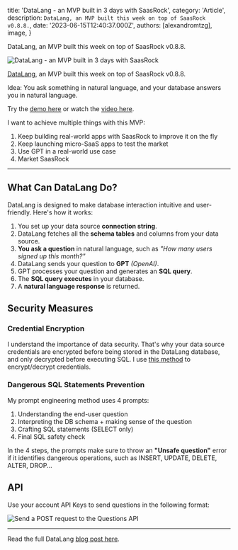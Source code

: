 
  title: 'DataLang - an MVP built in 3 days with SaasRock',
  category: 'Article',
  description: `DataLang, an MVP built this week on top of SaasRock v0.8.8.`,
  date: '2023-06-15T12:40:37.000Z',
  authors: [alexandromtzg],
  image,
}

DataLang, an MVP built this week on top of SaasRock v0.8.8.

<img
  src={image}
  class="shadow-2xl border border-gray-100 rounded-lg"
  alt="DataLang - an MVP built in 3 days with SaasRock"
  className="w-full"
/>

<!--more-->

[​DataLang​](https://datalang.io/?ref=saasrock.com&utm_content=introducing-datalang), an MVP built this week on top of SaasRock v0.8.8.

Idea: You ask something in natural language, and your database answers you in natural language.

Try the [​demo here​](https://datalang.io/demo?ref=saasrock.com&utm_content=introducing-datalang) or watch the [​video here​](https://www.loom.com/share/1e28c89ed4b54085bdaa848bfd3f782e?sid=86b269ec-7956-4800-9228-4a3f3f902a41).

I want to achieve multiple things with this MVP:

1. Keep building real-world apps with SaasRock to improve it on the fly
2. Keep launching micro-SaaS apps to test the market
3. Use GPT in a real-world use case
4. Market SaasRock

---

## What Can DataLang Do?

DataLang is designed to make database interaction intuitive and user-friendly. Here's how it works:

1. You set up your data source **connection string**.
2. DataLang fetches all the **schema tables** and columns from your data source.
3. **You ask a question** in natural language, such as _"How many users signed up this month?"_
4. DataLang sends your question to **GPT** _(OpenAI)_.
5. GPT processes your question and generates an **SQL query**.
6. The **SQL query executes** in your database.
7. A **natural language response** is returned.

## Security Measures

### Credential Encryption

I understand the importance of data security. That's why your data source credentials are encrypted before being stored in the DataLang database, and only decrypted before executing SQL. I use [this method](https://gist.github.com/AlexandroMtzG/9e0ebd0751f49e3f6d8b1eac3651195b) to encrypt/decrypt credentials.

### Dangerous SQL Statements Prevention

My prompt engineering method uses 4 prompts:

1. Understanding the end-user question
2. Interpreting the DB schema + making sense of the question
3. Crafting SQL statements (SELECT only)
4. Final SQL safety check

In the 4 steps, the prompts make sure to throw an **"Unsafe question"** error if it identifies dangerous operations, such as INSERT, UPDATE, DELETE, ALTER, DROP...

## API

Use your account API Keys to send questions in the following format:

![Send a POST request to the Questions API](https://yahooder.sirv.com/datalang/features/api-request.png)

---

Read the full DataLang [​blog post here​](https://datalang.io/blog/introducing-datalang-ask-questions-to-your-database-in-natural-language?ref=saasrock.com&utm_content=introducing-datalang).
